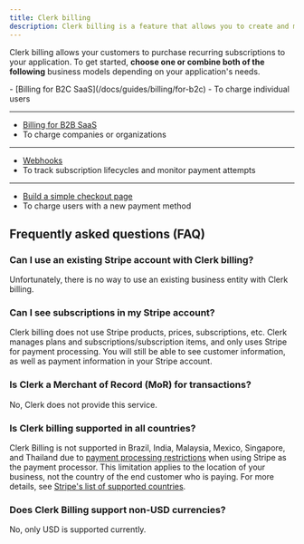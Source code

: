 ```yaml
---
title: Clerk billing
description: Clerk billing is a feature that allows you to create and manage plans and features for your application.
---
```


<Include src="_partials/billing/billing-experimental" />

Clerk billing allows your customers to purchase recurring subscriptions to your application. To get started, **choose one or combine both of the following** business models depending on your application's needs.

<Cards>
  - [Billing for B2C SaaS](/docs/guides/billing/for-b2c)
  - To charge individual users

  ---

  - [Billing for B2B SaaS](/docs/guides/billing/for-b2b)
  - To charge companies or organizations

  ---

  - [Webhooks](/docs/guides/development/webhooks/billing)
  - To track subscription lifecycles and monitor payment attempts

  ---

  - [Build a simple checkout page](/docs/guides/development/custom-flows/billing/checkout-new-payment-method)
  - To charge users with a new payment method
</Cards>

## Frequently asked questions (FAQ)

### Can I use an existing Stripe account with Clerk billing?

Unfortunately, there is no way to use an existing business entity with Clerk billing.

### Can I see subscriptions in my Stripe account?

Clerk billing does not use Stripe products, prices, subscriptions, etc. Clerk manages plans and subscriptions/subscription items, and only uses Stripe for payment processing. You will still be able to see customer information, as well as payment information in your Stripe account.

### Is Clerk a Merchant of Record (MoR) for transactions?

No, Clerk does not provide this service.

### Is Clerk billing supported in all countries?

Clerk Billing is not supported in Brazil, India, Malaysia, Mexico, Singapore, and Thailand due to [payment processing restrictions](https://stripe.com/en-th/legal/restricted-businesses) when using Stripe as the payment processor. This limitation applies to the location of your business, not the country of the end customer who is paying. For more details, see [Stripe's list of supported countries](https://stripe.com/global).

### Does Clerk Billing support non-USD currencies?

No, only USD is supported currently.
